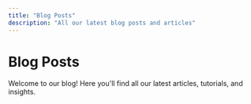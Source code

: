 ```yaml
---
title: "Blog Posts"
description: "All our latest blog posts and articles"
---
```


# Blog Posts

Welcome to our blog! Here you'll find all our latest articles, tutorials, and insights.


<AllBlogPosts />
